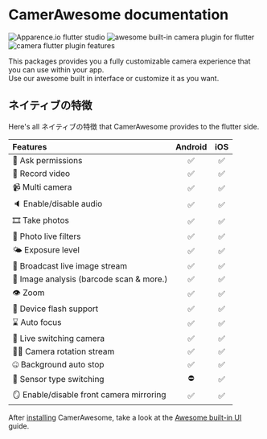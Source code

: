 # CamerAwesome documentation

<Image src="https://github.com/Apparence-io/camera_awesome/blob/master/docs/img/apparence.png?raw=true" alt="Apparence.io flutter studio" />
<Image src="https://github.com/Apparence-io/camera_awesome/blob/master/docs/img/preview.png?raw=true" alt="awesome built-in camera plugin for flutter" />
<Image src="https://github.com/Apparence-io/camera_awesome/blob/master/docs/img/features.png?raw=true" alt="camera flutter plugin features" />

This packages provides you a fully customizable camera experience that you can use within your app. <br/>
Use our awesome built in interface or customize it as you want. 


## ネイティブの特徴
Here's all ネイティブの特徴 that CamerAwesome provides to the flutter side.

| Features                                 | Android |  iOS  |
| :--------------------------------------- | :-----: | :---: |
| 🔖 Ask permissions                       |    ✅    |   ✅   |
| 🎥 Record video                          |    ✅    |   ✅   |
| 📹 Multi camera                          |    ✅    |   ✅   |
| 🔈 Enable/disable audio                  |    ✅    |   ✅   |
| 🎞 Take photos                           |    ✅    |   ✅   |
| 🌆 Photo live filters                    |    ✅    |   ✅   |
| 🌤 Exposure level                        |    ✅    |   ✅   |
| 📡 Broadcast live image stream           |    ✅    |   ✅   |
| 🧪 Image analysis (barcode scan & more.) |    ✅    |   ✅   |
| 👁 Zoom                                  |    ✅    |   ✅   |
| 📸 Device flash support                  |    ✅    |   ✅   |
| ⌛️ Auto focus                            |    ✅    |   ✅   |
| 📲 Live switching camera                 |    ✅    |   ✅   |
| 😵‍💫 Camera rotation stream                |    ✅    |   ✅   |
| 🤐 Background auto stop                  |    ✅    |   ✅   |
| 🔀 Sensor type switching                 |    ⛔️    |   ✅   |
| 🪞 Enable/disable front camera mirroring |    ✅    |   ✅   |


After [installing](getting_started/installing) CamerAwesome, take a look at the [Awesome built-in UI](getting_started/awesome-ui) guide.